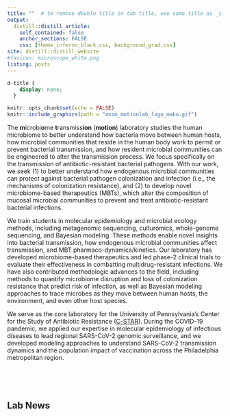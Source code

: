 ```yaml
---
title: ""  # to remove double title in tab title, use same title as _site.yaml; to use ;title: index title', leave blank
output:
  distill::distill_article:
    self_contained: false
    anchor_sections: FALSE
    css: [theme_inferno_black.css, background_grad.css]
site: distill::distill_website
#favicon: microscope_white.png
listing: posts
---
```


```css
d-title {
    display: none;
  }
```

```r

knitr::opts_chunk$set(echo = FALSE)
knitr::include_graphics(path = "anim_motionlab_logo_mako.gif")

```
  
The **m**icrobi**o**me **t**ransmiss**ion** (**motion**) laboratory studies the human microbiome to better understand how bacteria move between human hosts, how microbial communities that reside in the human body work to permit or prevent bacterial transmission, and how resident microbial communities can be engineered to alter the transmission process. We focus specifically on the transmission of antibiotic-resistant bacterial pathogens. With our work, we seek (1) to better understand how endogenous microbial communities can protect against bacterial pathogen colonization and infection (i.e., the mechanisms of colonization resistance), and (2) to develop novel microbiome-based therapeutics (MBTs), which alter the composition of mucosal microbial communities to prevent and treat antibiotic-resistant bacterial infections.  
    
We train students in molecular epidemiology and microbial ecology methods, including metagenomic sequencing, culturomics,  whole-genome sequencing, and Bayesian modeling. These methods enable novel insights into bacterial transmission, how endogenous microbial communities affect transmission, and MBT pharmaco-dynamics/kinetics. Our laboratory has developed microbiome-based therapeutics and led phase-2 clinical trials to evaluate their effectiveness in combatting multidrug-resistant infections. We have also contributed methodologic advances to the field, including methods to quantify microbiome disruption and loss of colonization resistance that predict risk of infection, as well as Bayesian modeling approaches to trace microbes as they move between human hosts, the environment, and even other host species.   
  
We serve as the core laboratory for the University of Pennsylvania's Center for the Study of Antibiotic Resistance ([C-STAR](https://cstar.med.upenn.edu/)). During the COVID-19 pandemic, we applied our expertise in molecular epidemiology of infectious diseases to lead regional SARS-CoV-2 genomic surveillance, and we developed modeling approaches to understand SARS-CoV-2 transmission dynamics and the population impact of vaccination across the Philadelphia metropolitan region.  
  
<br>  
  
<br>
   

## Lab News  
   
  
